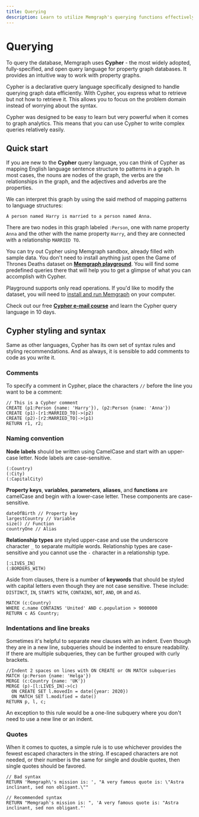 ```yaml
---
title: Querying
description: Learn to utilize Memgraph's querying functions effectively. A comprehensive docs to enhance your data manipulation skills in graph computing.
---
```



# Querying

To query the database, Memgraph uses **Cypher** - the most widely adopted,
fully-specified, and open query language for property graph databases. It
provides an intuitive way to work with property graphs.

Cypher is a declarative query language specifically designed to handle querying
graph data efficiently. With Cypher, you express what to retrieve but not how to
retrieve it. This allows you to focus on the problem domain instead of worrying
about the syntax.

Cypher was designed to be easy to learn but very powerful when it comes to graph
analytics. This means that you can use Cypher to write complex queries
relatively easily. 

## Quick start

If you are new to the **Cypher** query language, you can think of Cypher as
mapping English language sentence structure to patterns in a graph. In most
cases, the nouns are nodes of the graph, the verbs are the relationships in the
graph, and the adjectives and adverbs are the properties.

We can interpret this graph by using the said method of mapping patterns to
language structures: 

```nocopy
A person named Harry is married to a person named Anna.
```

There are two nodes in this graph labeled `:Person`, one with name property
`Anna` and the other with the name property `Harry`, and they are connected with
a relationship `MARRIED TO`. 

You can try out Cypher using Memgraph sandbox, already filled with sample data.
You don't need to install anything just open the Game of Thrones Deaths dataset
on [**Memgraph
playground**](https://playground.memgraph.com/sandbox/game-of-thrones-deaths).
You will find some predefined queries there that will help you to get a glimpse
of what you can accomplish with Cypher.

Playground supports only read operations. If you'd like to modify the dataset,
you will need to [install and run Memgraph](/getting-started/install-memgraph)
on your computer.

Check out our free [**Cypher e-mail 
course**](https://memgraph.com/learn-cypher-query-language) and learn the Cypher
query language in 10 days.


## Cypher styling and syntax

Same as other languages, Cypher has its own set of syntax rules and styling
recommendations. And as always, it is sensible to add comments to code as you
write it.

### Comments

To specify a comment in Cypher, place the characters `//` before the line you
want to be a comment:

```cypher
// This is a Cypher comment
CREATE (p1:Person {name: 'Harry'}), (p2:Person {name: 'Anna'})
CREATE (p1)-[r1:MARRIED_TO]->(p2)
CREATE (p2)-[r2:MARRIED_TO]->(p1)
RETURN r1, r2;
```

### Naming convention

**Node labels** should be written using CamelCase and start with an upper-case
letter. Node labels are case-sensitive. 

```nocopy
(:Country)
(:City)
(:CapitalCity)
```

**Property keys**, **variables**, **parameters**, **aliases**, and **functions**
are camelCase and begin with a lower-case letter. These components are
case-sensitive. 

```cypher
dateOfBirth // Property key
largestCountry // Variable
size() // Function
countryOne // Alias
```

**Relationship types** are styled upper-case and use the underscore character
`_` to separate multiple words. Relationship types are case-sensitive and you
cannot use the `-` character in a relationship type.

```cypher
[:LIVES_IN]
(:BORDERS_WITH)
```

Aside from clauses, there is a number of **keywords** that should be styled with
capital letters even though they are not case sensitive. These include:
`DISTINCT`, `IN`, `STARTS WITH`, `CONTAINS`, `NOT`, `AND`, `OR` and `AS`.

```cypher
MATCH (c:Country)
WHERE c.name CONTAINS 'United' AND c.population > 9000000
RETURN c AS Country;
```

### Indentations and line breaks

Sometimes it's helpful to separate new clauses with an indent. Even though they
are in a new line, subqueries should be indented to ensure readability. If there
are multiple subqueries, they can be further grouped with curly brackets.

```cypher
//Indent 2 spaces on lines with ON CREATE or ON MATCH subqueries
MATCH (p:Person {name: 'Helga'})
MERGE (c:Country {name: 'UK'})
MERGE (p)-[l:LIVES_IN]->(c)
  ON CREATE SET l.movedIn = date({year: 2020})
  ON MATCH SET l.modified = date()
RETURN p, l, c;

```

An exception to this rule would be a one-line subquery where you don't need to
use a new line or an indent.

### Quotes

When it comes to quotes, a simple rule is to use whichever provides the fewest
escaped characters in the string. If escaped characters are not needed, or their
number is the same for single and double quotes, then single quotes should be
favored. 

```cypher
// Bad syntax
RETURN 'Memgraph\'s mission is: ', "A very famous quote is: \"Astra inclinant, sed non obligant.\""

// Recommended syntax
RETURN "Memgraph's mission is: ", 'A very famous quote is: "Astra inclinant, sed non obligant."'
```
